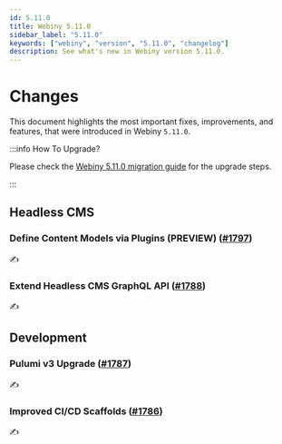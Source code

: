 ```yaml
---
id: 5.11.0
title: Webiny 5.11.0
sidebar_label: "5.11.0"
keywords: ["webiny", "version", "5.11.0", "changelog"]
description: See what's new in Webiny version 5.11.0.
---
```


# Changes

This document highlights the most important fixes, improvements, and features, that were introduced in Webiny `5.11.0`.

:::info How To Upgrade?

Please check the [Webiny 5.11.0 migration guide](/docs/how-to-guides/upgrade-webiny/5.10.0-to-5.11.0) for the upgrade steps.

:::

## Headless CMS

### Define Content Models via Plugins (PREVIEW) ([#1797](https://github.com/webiny/webiny-js/pull/1797))

✍️

### Extend Headless CMS GraphQL API ([#1788](https://github.com/webiny/webiny-js/pull/1788))

✍️

## Development

### Pulumi v3 Upgrade ([#1787](https://github.com/webiny/webiny-js/pull/1787))

✍️

### Improved CI/CD Scaffolds ([#1786](https://github.com/webiny/webiny-js/pull/1786))

✍️

